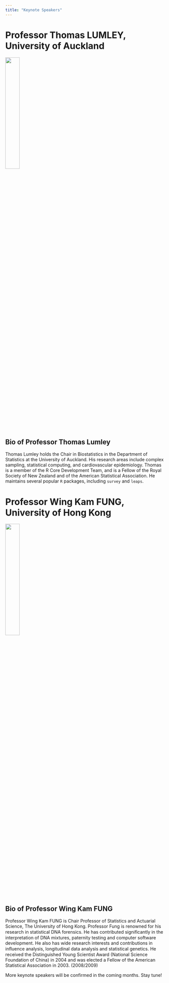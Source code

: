 ```yaml
---
title: "Keynote Speakers"
---
```


# Professor Thomas LUMLEY, University of Auckland

![](lumley.jpg){width="30%"}

::: {.callout-note collapse="true" appearance="default" icon="true"}
## Bio of Professor Thomas Lumley

Thomas Lumley holds the Chair in Biostatistics in the Department of Statistics at the University of Auckland. His research areas include complex sampling, statistical computing, and cardiovascular epidemiology. Thomas is a member of the R Core Development Team, and is a Fellow of the Royal Society of New Zealand and of the American Statistical Association. He maintains several popular `R` packages, including `survey` and `leaps`.
:::

# Professor Wing Kam FUNG, University of Hong Kong

![](wingfung4.jpg){width="30%"}

::: {.callout-note collapse="true" appearance="default" icon="true"}
## Bio of Professor Wing Kam FUNG

Professor Wing Kam FUNG is Chair Professor of Statistics and Actuarial Science, The University of Hong Kong. Professor Fung is renowned for his research in statistical DNA forensics. He has contributed signiﬁcantly in the interpretation of DNA mixtures, paternity testing and computer software development. He also has wide research interests and contributions in inﬂuence analysis, longitudinal data analysis and statistical genetics. He received the Distinguished Young Scientist Award (National Science Foundation of China) in 2004 and was elected a Fellow of the American Statistical Association in 2003. (2008/2009)
:::

More keynote speakers will be confirmed in the coming months. Stay tune!
